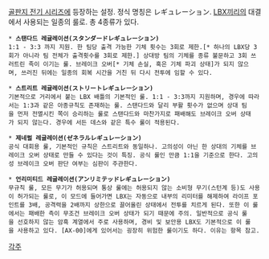 [[골판지 전기 시리즈]]에 등장하는 설정. 정식 명칭은 レギュレーション.
[[LBX]]끼리의 대결에서 사용되는 일종의 룰로. 총 4종류가 있다.

 * '''스탠다드 레귤레이션(スタンダードレギュレーション)'''
 1:1 - 3:3 까지 지원. 한 팀당 출격 가능한 기체 횟수는 3회로 제한.[* 하나의 LBX당 3회가 아니라 팀 전체가 출격횟수를 3회로 제한.] 상대방 팀의 기체를 종류 불문하고 3회 쓰러트린 족이 이기는 룰. 브레이크 오버[* 기체 손실, 혹은 기체 파괴 상태]가 되지 않으며, 쓰러진 뒤에는 일종의 회복 시간을 거친 뒤 다시 전투에 임할 수 있다.

 * '''스트리트 레귤레이션(ストリートレギュレーション)'''
 기본적으로 거리에서 붙는 LBX 배틀의 기본적인 룰. 1:1 - 3:3까지 지원하며, 경우에 따라서는 1:3과 같은 아종규칙도 존재하는 룰. 스탠다드와 달리 부활 횟수가 없으며 상대 팀을 먼저 전멸시킨 쪽이 승리하는 룰로 스탠다드와 마찬가지로 패배해도 브레이크 오버 상태가 되지 않는다. 경우에 서든 데스와 같은 특수 룰이 적용된다.

 * '''제네럴 레귤레이션(ゼネラルレギュレーション)'''
 공식 대회용 룰, 기본적인 규칙은 스트리트와 동일하나. 고의성이 아닌 한 상대의 기체를 브레이크 오버 상태로 만들 수 있다는 것이 특징. 공식 룰인 만큼 1:1을 기준으로 한다. 고의성 브레이크 오버 판단 여부는 심판이 주관한다. 

 * '''언리미티드 레귤레이션(アンリミテッドレギュレーション)'''
 무규칙 룰, 모든 무기가 허용되며 통상 룰에는 허용되지 않는 소비형 무기(스턴계 등)도 사용이 허가되는 룰로, 이 모드에 들어가면 LBX는 자동으로 내부의 리미터를 해제하여 라이프 포인트를 3배, 공격력을 2배까지 상한으로 끌어올린 상태에서 전투를 치르게 된다. 또한 이 룰에서는 패배한 측이 무조건 브레이크 오버 상태가 되기 때문에 주의. 일반적으로 공식 룰을 선호하지 않는 암흑 계열에서 주로 사용하며, 경비 및 보안용 LBX도 기본적으로 이 룰을 사용하고 있다. [AX-00]에게 있어서는 굉장히 위험한 룰이기도 하다. 이유는 항목 참고.


[[각주]]
